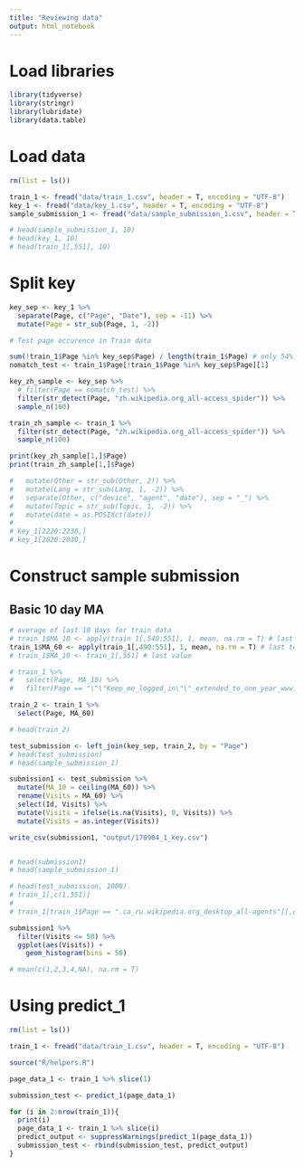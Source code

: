 ```yaml
---
title: "Reviewing data"
output: html_notebook
---
```


# Load libraries
```r
library(tidyverse)
library(stringr)
library(lubridate)
library(data.table)

```

# Load data

```r

rm(list = ls())

train_1 <- fread("data/train_1.csv", header = T, encoding = "UTF-8")
key_1 <- fread("data/key_1.csv", header = T, encoding = "UTF-8")
sample_submission_1 <- fread("data/sample_submission_1.csv", header = T, encoding = "UTF-8")

# head(sample_submission_1, 10)
# head(key_1, 10)
# head(train_1[,551], 10)

```

# Split key

```r
key_sep <- key_1 %>%
  separate(Page, c("Page", "Date"), sep = -11) %>%
  mutate(Page = str_sub(Page, 1, -2))
```
```r

# Test page occurence in Train data

sum(!train_1$Page %in% key_sep$Page) / length(train_1$Page) # only 54% match
nomatch_test <- train_1$Page[!train_1$Page %in% key_sep$Page][1]

key_zh_sample <- key_sep %>%
  # filter(Page == nomatch_test) %>%
  filter(str_detect(Page, "zh.wikipedia.org_all-access_spider")) %>%
  sample_n(100)

train_zh_sample <- train_1 %>%
  filter(str_detect(Page, "zh.wikipedia.org_all-access_spider")) %>%
  sample_n(100)

print(key_zh_sample[1,]$Page)
print(train_zh_sample[1,]$Page)

#   mutate(Other = str_sub(Other, 2)) %>%
#   mutate(Lang = str_sub(Lang, 1, -2)) %>%
#   separate(Other, c("device", "agent", "date"), sep = "_") %>%
#   mutate(Topic = str_sub(Topic, 1, -2)) %>%
#   mutate(date = as.POSIXct(date))
# 
# key_1[2220:2230,]
# key_1[2020:2030,]

```

# Construct sample submission
## Basic 10 day MA

```r

# average of last 10 days for train data
# train_1$MA_10 <- apply(train_1[,540:551], 1, mean, na.rm = T) # last ten days MA
train_1$MA_60 <- apply(train_1[,490:551], 1, mean, na.rm = T) # last ten days MA
# train_1$MA_10 <- train_1[,551] # last value

# train_1 %>%
#   select(Page, MA_10) %>%
#   filter(Page == "\"\"Keep_me_logged_in\"\"_extended_to_one_year_www.mediawiki.org_all-access_all-agents")

train_2 <- train_1 %>%
  select(Page, MA_60)

# head(train_2)

test_submission <- left_join(key_sep, train_2, by = "Page")
# head(test_submission)
# head(sample_submission_1)

submission1 <- test_submission %>%
  mutate(MA_10 = ceiling(MA_60)) %>%
  rename(Visits = MA_60) %>%
  select(Id, Visits) %>%
  mutate(Visits = ifelse(is.na(Visits), 0, Visits)) %>%
  mutate(Visits = as.integer(Visits))

write_csv(submission1, "output/170904_1_key.csv")


# head(submission1)
# head(sample_submission_1)

# head(test_submission, 1000)
# train_1[,c(1,551)]
# 
# train_1[train_1$Page == ".ca_ru.wikipedia.org_desktop_all-agents"][,c(1,540:552)]
```

```r
submission1 %>%
  filter(Visits <= 50) %>%
  ggplot(aes(Visits)) +
    geom_histogram(bins = 50)

# mean(c(1,2,3,4,NA), na.rm = T)

```

# Using predict_1

```r
rm(list = ls())

train_1 <- fread("data/train_1.csv", header = T, encoding = "UTF-8")

source("R/helpers.R")

page_data_1 <- train_1 %>% slice(1)

submission_test <- predict_1(page_data_1)

for (i in 2:nrow(train_1)){
  print(i)
  page_data_1 <- train_1 %>% slice(i)
  predict_output <- suppressWarnings(predict_1(page_data_1))
  submission_test <- rbind(submission_test, predict_output)
}

```